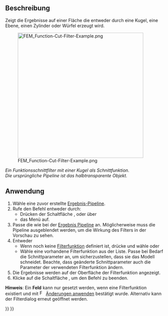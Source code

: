 <languages/>

{{Docnav/de
|[[FEM_PostFilterClipScalar/de|NachbereitungFilterSkalarerBeschnitt]]
|[[FEM_PostFilterClipRegion/de|NachbereitungFilterSchnittbereich]]
|[[FEM_Workbench/de|FEM]]
|IconL=FEM_PostFilterClipScalar.svg
|IconR=FEM_PostFilterClipRegion.svg
|IconC=Workbench_FEM.svg
}}

{{GuiCommand/de
|Name=FEM PostFilterCutFunction
|Name/de=FEM NachbereitungFilterSchnittebene
|MenuLocation=Ergebnisse → Funktion Schnitt-Filter
|Workbenches=[[FEM_Workbench/de|FEM]]
|SeeAlso=[[FEM_PostPipelineFromResult/de|FEM NachbereitungFilterVonErgebnis]], [[FEM_PostCreateFunctions/de|FEM NachbereitungFunktionenErstellen]], [[FEM_tutorial/de|FEM Tutorium]]
}}

<span id="Description"></span>
==Beschreibung==

Zeigt die Ergebnisse auf einer Fläche die entweder durch eine Kugel, eine Ebene, einen Zylinder oder Würfel erzeugt wird.

[[File:FEM_Function-Cut-Filter-Example.png|400px]]

''Ein Funktionsschnittfilter mit einer Kugel als Schnittfunktion.</br>Die ursprüngliche Pipeline ist das halbtransparente Objekt.''

<span id="Usage"></span>
==Anwendung==

# Wähle eine zuvor erstellte [[FEM_PostPipelineFromResult/de|Ergebnis-Pipeline]].
# Rufe den Befehl entweder durch:
#* Drücken der Schaltfläche {{Button|[[Image:FEM_PostFilterCutFunction.svg|16px]] '''Funktion Schnittfilter'''}}, oder über
#* das Menü {{MenuCommand|Ergebnisse → [[Image:FEM_PostFilterCutFunction.svg|16px]] Funktion Schnittfilter}} auf.
# Passe die {{MenuCommand|Anzeigeoptionen}} wie bei der [[FEM_PostPipelineFromResult/de|Ergebnis Pipeline]] an. Möglicherweise muss die Pipeline ausgeblendet werden, um die Wirkung des Filters in der Vorschau zu sehen.
# Entweder
#* Wenn noch keine [[FEM_PostCreateFunctions|Filterfunktion]] definiert ist, drücke {{Button|[[Image:List-add.svg|16px]] Erstellen}} und wähle {{MenuCommand|[[Image:FEM_PostCreateFunctionPlane.svg|16px]] Ebene}} oder {{MenuCommand|[[Image:FEM_PostCreateFunctionSphere.svg|16px]] Sphäre}}
#* Wähle eine vorhandene Filterfunktion aus der Liste. Passe bei Bedarf die Schnittparameter an, um sicherzustellen, dass sie das Modell schneidet. Beachte, dass geänderte Schnittparameter auch die Parameter der verwendeten Filterfunktion ändern.
# Die Ergebnisse werden auf der Oberfläche der Filterfunktion angezeigt.
# Klicke auf die Schaltfläche {{Button|OK}}, um den Befehl zu beenden.

'''Hinweis''': Ein '''Feld''' kann nur gesetzt werden, wenn eine Filterfunktion existiert und mit [[Image:FEM_PostApplyChanges.svg|16px]] [[FEM_PostApplyChanges/de|Änderungen anwenden]] bestätigt wurde. Alternativ kann der Filterdialog erneut geöffnet werden.


{{Docnav/de
|[[FEM_PostFilterClipScalar/de|NachbereitungFilterSkalarerBeschnitt]]
|[[FEM_PostFilterClipRegion/de|NachbereitungFilterSchnittbereich]]
|[[FEM_Workbench/de|FEM]]
|IconL=FEM_PostFilterClipScalar.svg
|IconR=FEM_PostFilterClipRegion.svg
|IconC=Workbench_FEM.svg
}}

{{FEM Tools navi{{#translation:}}}}
{{Userdocnavi{{#translation:}}}}